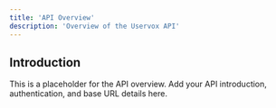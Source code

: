 ```yaml
---
title: 'API Overview'
description: 'Overview of the Uservox API'
---
```


## Introduction

This is a placeholder for the API overview. Add your API introduction, authentication, and base URL details here.
